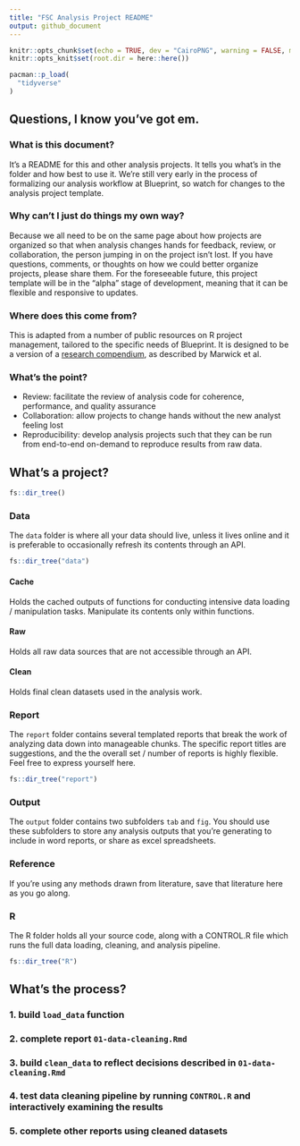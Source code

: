 ```yaml
---
title: "FSC Analysis Project README"
output: github_document
---
```


```r
knitr::opts_chunk$set(echo = TRUE, dev = "CairoPNG", warning = FALSE, message = FALSE)
knitr::opts_knit$set(root.dir = here::here())
```

```r
pacman::p_load(
  "tidyverse"
)
```


## Questions, I know you've got em. 

### What is this document? 

It's a README for this and other analysis projects. 
It tells you what's in the folder and how best to use it. 
We're still very early in the process of formalizing our analysis workflow at Blueprint, so watch for changes to the analysis project template. 

### Why can't I just do things my own way? 

Because we all need to be on the same page about how projects are organized so that when analysis changes hands for feedback, review, or collaboration, the person jumping in on the project isn't lost. 
If you have questions, comments, or thoughts on how we could better organize projects, please share them. 
For the foreseeable future, this project template will be in the "alpha" stage of development, meaning that it can be flexible and responsive to updates. 

### Where does this come from? 

This is adapted from a number of public resources on R project management, tailored to the specific needs of Blueprint. 
It is designed to be a version of a [research compendium](https://peerj.com/preprints/3192.pdf), as described by 
Marwick et al.

### What's the point? 

- Review: facilitate the review of analysis code for coherence, performance, and quality assurance
- Collaboration: allow projects to change hands without the new analyst feeling lost
- Reproducibility: develop analysis projects such that they can be run from end-to-end on-demand to reproduce results from raw data. 

## What's a project?

```r
fs::dir_tree()
```


### Data 

The `data` folder is where all your data should live, unless it lives online and it is preferable to occasionally refresh its contents through an API. 


```r
fs::dir_tree("data")
```

#### Cache

Holds the cached outputs of functions for conducting intensive data loading / manipulation tasks. 
Manipulate its contents only within functions.

#### Raw

Holds all raw data sources that are not accessible through an API. 

#### Clean

Holds final clean datasets used in the analysis work. 

### Report 

The `report` folder contains several templated reports that break the work of analyzing data down into manageable chunks. 
The specific report titles are suggestions, and the the overall set / number of reports is highly flexible. 
Feel free to express yourself here. 

```r
fs::dir_tree("report")
```

### Output

The `output` folder contains two subfolders `tab` and `fig`. You should use these subfolders to store any analysis outputs that you're generating to include in word reports, or share as excel spreadsheets. 

### Reference

If you're using any methods drawn from literature, save that literature here as you go along.

### R

The R folder holds all your source code, along with a CONTROL.R file which runs the full data loading, cleaning, and analysis pipeline. 

```r
fs::dir_tree("R")
```

## What's the process? 

### 1. build `load_data` function

### 2. complete report `01-data-cleaning.Rmd`

### 3. build `clean_data` to reflect decisions described in `01-data-cleaning.Rmd`

### 4. test data cleaning pipeline by running `CONTROL.R` and interactively examining the results 

### 5. complete other reports using cleaned datasets
